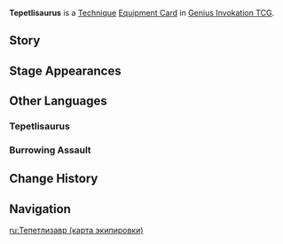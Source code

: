 {{Genius Invokation TCG Infobox
|id          = 313004
|title       = Tepetlisaurus
|image       = Tepetlisaurus Equipment Card.png
|type        = Equipment Card
|group       = Technique
|matching    = 2
|effect      = '''Technique''': Burrowing Assault<br><br>'''Burrowing Assault'''<br>Draw 2 cards. Then, if there are any cards in your Hand whose names were not in the initial deck at the start of the match, gain 2 '''Shield''' points to protect the attached character.<br>'''Cost:''' {{TCG Cost|2|Unaligned}}
|usage       = 2
|source1     = {{Sold By}}
|features = Tepetlisaurus
}}
'''Tepetlisaurus''' is a [[Technique Card|Technique]] [[Equipment Card]] in [[Genius Invokation TCG]].

==Story==
{{Description|"Tepetlisaurs are skilled diggers, and as they tunnel through the earth, they occasionally uncover buried treasures..."|title=Tepetlisaurus: Burrowing Assault}}

==Stage Appearances==
{{Genius Invokation TCG Stage Appearances}}

==Other Languages==
===Tepetlisaurus===
{{Other Languages|Transclude=Tepetlisaurus}}

===Burrowing Assault===
{{Other Languages
|en       = Burrowing Assault
|zhs      = 掘进突击
|zhs_rm   = 
|zht      = 掘進突擊
|zht_rm   = 
|zh_tl    = 
|ja       = 掘進突撃
|ja_rm    = Kusshin Totsugeki
|ja_tl    = Excavation Assault
|ko       = 발굴 돌격
|ko_tl    = 
|es       = Excavación sorpresa
|es_tl    = Surprise Excavation
|fr       = Assaut fouisseur
|fr_tl    = Burrowing Assault
|ru       = Подземный штурм
|ru_tl    = 
|th       = Burrowing Assault
|vi       = Đột Kích Đào Bới
|vi_tl    = 
|de       = Bohrangriff
|de_tl    = Drilling Assault
|id       = Burrowing Assault
|pt       = Ataque de Investida
|pt_tl    = 
|tr       = Kazı Saldırısı
|tr_tl    = 
|it       = Assalto sotterrante
|it_tl    = 
}}

==Change History==
{{Change History|5.1}}

==Navigation==
{{Genius Invokation TCG Navbox|Equipment Card}}

[[ru:Тепетлизавр (карта экипировки)]]